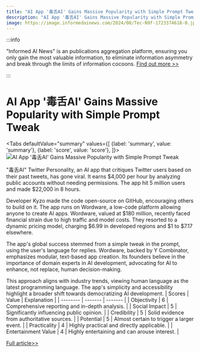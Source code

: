 ```yaml
---
title: "AI App '毒舌AI' Gains Massive Popularity with Simple Prompt Tweak"
description: "AI App '毒舌AI' Gains Massive Popularity with Simple Prompt Tweak"
image: https://image.informedainews.com/2024/08/Tec-N9f-1723374618-0.jpg
---
```



:::info

"Informed AI News" is an publications aggregation platform, ensuring you only gain the most valuable information, to eliminate information asymmetry and break through the limits of information cocoons.  [Find out more >>](/)

:::

# AI App '毒舌AI' Gains Massive Popularity with Simple Prompt Tweak


<Tabs
	defaultValue="summary"
	values={[
	{label: 'summary', value: 'summary'},
	{label: 'score', value: 'score'},
]}>
<TabItem value="summary">
<img
  src="https://image.informedainews.com/2024/08/Tec-N9f-1723374618-0.jpg"
  alt="AI App '毒舌AI' Gains Massive Popularity with Simple Prompt Tweak"
/>



"毒舌AI" Twitter Personality, an AI app that critiques Twitter users based on their past tweets, has gone viral. It earns $4,000 per hour by analyzing public accounts without needing permissions. The app hit 5 million users and made $22,000 in 8 hours.

Developer Kyzo made the code open-source on GitHub, encouraging others to build on it. The app runs on Wordware, a low-code platform allowing anyone to create AI apps. Wordware, valued at $180 million, recently faced financial strain due to high traffic and model costs. They resorted to a dynamic pricing model, charging $6.99 in developed regions and $1 to $7.17 elsewhere.

The app's global success stemmed from a simple tweak in the prompt, using the user's language for replies. Wordware, backed by Y Combinator, emphasizes modular, text-based app creation. Its founders believe in the importance of domain experts in AI development, advocating for AI to enhance, not replace, human decision-making.

This approach aligns with industry trends, viewing human language as the latest programming language. The app's simplicity and accessibility highlight a broader shift towards democratizing AI development.
</TabItem>
<TabItem value="score">
	| Scores     | Value   | Explanation |
	| -------- | ------- | ------- |
	| Objectivity  | 6    | Comprehensive reporting and in-depth analysis.    |
	| Social Impact | 5     | Significantly influencing public opinion.    |
	| Credibility    | 5    | Solid evidence from authoritative sources.    |
	| Potential    | 5    | Almost certain to trigger a larger event.    |
	| Practicality    | 4    | Highly practical and directly applicable.    |
	| Entertainment Value    | 4    | Highly entertaining and can arouse interest.    |
</TabItem>
</Tabs>

[Full article>>](https://www.36kr.com/p/2901244018186888)
